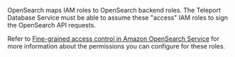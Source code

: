 OpenSearch maps IAM roles to OpenSearch backend roles.
The Teleport Database Service must be able to assume these "access" IAM roles to
sign the OpenSearch API requests.

Refer to
[Fine-grained access control in Amazon OpenSearch Service](https://docs.aws.amazon.com/opensearch-service/latest/developerguide/fgac.html)
for more information about the permissions you can configure for these roles.
